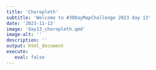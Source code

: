 ```yaml
---
title: 'Choropleth'
subtitle: 'Welcome to #30DayMapChallenge 2023 day 13'
date: '2023-11-13'
image: 'day13_choropleth.qmd'
image-alt: ''
description: ''
output: html_document
execute: 
   eval: false
---
```

